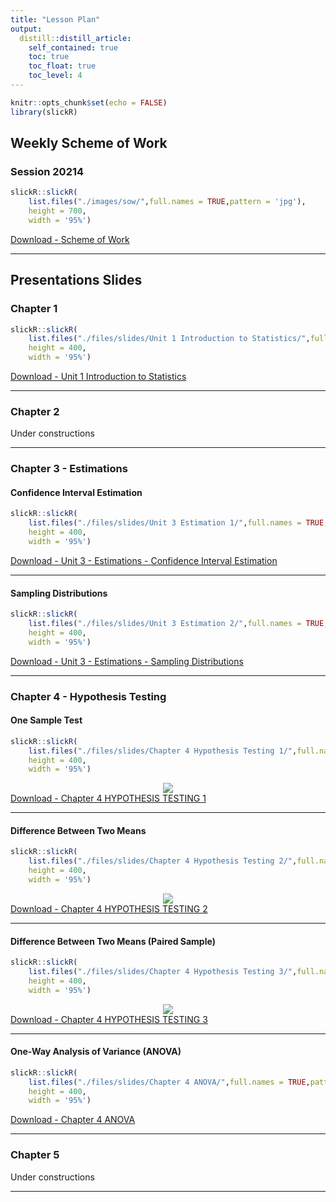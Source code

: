 ```yaml
---
title: "Lesson Plan"
output: 
  distill::distill_article:
    self_contained: true
    toc: true
    toc_float: true
    toc_level: 4
---
```


```r
knitr::opts_chunk$set(echo = FALSE)
library(slickR)
```

## Weekly Scheme of Work  

### Session 20214  

```r
slickR::slickR(
    list.files("./images/sow/",full.names = TRUE,pattern = 'jpg'),
    height = 700,
    width = '95%')
```  

<aside>
[Download - Scheme of Work](./files/Scheme of Work STA404_TP_Oct 2021-Jan 2022_Terkini.pdf)
</aside>

***  

## Presentations Slides  

### Chapter 1  

```r
slickR::slickR(
    list.files("./files/slides/Unit 1 Introduction to Statistics/",full.names = TRUE,pattern = 'jpg'),
    height = 400,
    width = '95%')
```  

<aside>
[Download - Unit 1 Introduction to Statistics](./files/slides/Unit 1 Introduction to Statistics.pdf)
</aside>

***  

### Chapter 2  

Under constructions  

***  

### Chapter 3 - Estimations  

#### Confidence Interval Estimation  

```r
slickR::slickR(
    list.files("./files/slides/Unit 3 Estimation 1/",full.names = TRUE,pattern = 'jpg'),
    height = 400,
    width = '95%')
```  

<aside>
[Download - Unit 3 - Estimations - Confidence Interval Estimation](./files/slides/Unit 3 - Estimations - Confidence Interval Estimation.pdf)
</aside>

***  

#### Sampling Distributions  

```r
slickR::slickR(
    list.files("./files/slides/Unit 3 Estimation 2/",full.names = TRUE,pattern = 'jpg'),
    height = 400,
    width = '95%')
```

<aside>
[Download - Unit 3 - Estimations - Sampling Distributions](./files/slides/Unit 3 - Estimations - Sampling Distributions.pdf)
</aside>

***  

### Chapter 4 - Hypothesis Testing  

#### One Sample Test  

```r
slickR::slickR(
    list.files("./files/slides/Chapter 4 Hypothesis Testing 1/",full.names = TRUE,pattern = 'jpg'),
    height = 400,
    width = '95%')
```

<center>
![](files/slides/Table1.jpg)
</center>

<aside>
[Download - Chapter 4 HYPOTHESIS TESTING 1](./files/slides/Unit 4 - Hypothesis Testing 1.pdf)
</aside>

***  

#### Difference Between Two Means  

```r
slickR::slickR(
    list.files("./files/slides/Chapter 4 Hypothesis Testing 2/",full.names = TRUE,pattern = 'jpg'),
    height = 400,
    width = '95%')
```

<center>
![](files/slides/Table2.jpg)
</center>

<aside>
[Download - Chapter 4 HYPOTHESIS TESTING 2](./files/slides/Chapter 4 HYPOTHESIS TESTING 2.pdf)
</aside>

***  

#### Difference Between Two Means (Paired Sample)  

```r
slickR::slickR(
    list.files("./files/slides/Chapter 4 Hypothesis Testing 3/",full.names = TRUE,pattern = 'jpg'),
    height = 400,
    width = '95%')
```  

<center>
![](files/slides/Table3.jpg)
</center>

<aside>
[Download - Chapter 4 HYPOTHESIS TESTING 3](./files/slides/Chapter 4 HYPOTHESIS TESTING 3.pdf)
</aside>

***

#### One-Way Analysis of Variance (ANOVA)  

```r
slickR::slickR(
    list.files("./files/slides/Chapter 4 ANOVA/",full.names = TRUE,pattern = 'jpg'),
    height = 400,
    width = '95%')
```

<aside>
[Download - Chapter 4 ANOVA](./files/slides/Chapter 4 ANOVA.pdf)
</aside>

***  

### Chapter 5  

Under constructions  

***